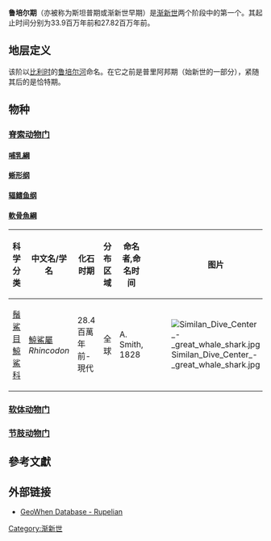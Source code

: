 {{Tertiary graphical timeline}}
'''鲁培尔期'''（亦被称为斯坦普期或渐新世早期）是[[渐新世|渐新世]]两个阶段中的第一个。其起止时间分别为33.9百万年前和27.82百万年前。
== 地层定义 ==
该阶以[[比利时|比利时]]的[[鲁培尔河|鲁培尔河]]命名。在它之前是普里阿邦期（始新世的一部分），紧随其后的是恰特期。
== 物种 ==
{{动态列表}}
=== [[脊索动物门|脊索动物门]] ===
==== [[哺乳綱|哺乳綱]] ====

==== [[蜥形纲|蜥形纲]] ====
==== [[辐鳍鱼纲|辐鳍鱼纲]] ====
==== [[軟骨魚綱|軟骨魚綱]] ====
{| class="wikitable"
!科学分类
!中文名/学名
!化石时期
!分布区域
!命名者,命名时间
!图片
|-
|[[鬚鯊目|鬚鯊目]]<br>[[鯨鯊科|鯨鯊科]]
|[[鯨鯊|鯨鯊屬]] ''Rhincodon''
|28.4百萬年前-現代
|全球
|A. Smith, 1828
|[[File:Similan_Dive_Center_-_great_whale_shark.jpg|thumb]]

|}

=== [[软体动物门|软体动物门]] ===
=== [[节肢动物门|节肢动物门]] ===
==參考文獻==
{{Reflist|refs=}}
==外部链接==
*[http://www.stratigraphy.org/geowhen/stages/Rupelian.html GeoWhen Database - Rupelian]

[[Category:渐新世|Category:渐新世]]

{{geol-stub}}